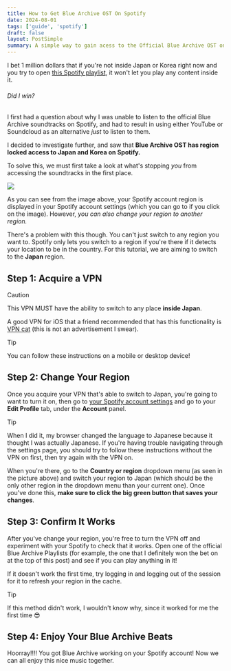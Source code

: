 ```yaml
---
title: How to Get Blue Archive OST On Spotify
date: 2024-08-01
tags: ['guide', 'spotify']
draft: false
layout: PostSimple
summary: A simple way to gain acess to the Official Blue Archive OST on Spotify
---
```


I bet 1 million dollars that if you're not inside Japan or Korea right now and you try to open [this Spotify playlist](https://open.spotify.com/album/0BTiFYoYsuKefaM1HIQqCC), it won't let you play any content inside it.
###### Did I win?

I first had a question about why I was unable to listen to the official Blue Archive soundtracks on Spotify, and had to result in using either YouTube or Soundcloud as an alternative *just* to listen to them.

I decided to investigate further, and saw that **Blue Archive OST has region locked access to Japan and Korea on Spotify.**

To solve this, we must first take a look at what's stopping *you* from accessing the soundtracks in the first place.

[![](https://i.postimg.cc/1XWcBGqF/Screenshot-from-2024-08-01-00-34-44.png)](https://www.spotify.com/us/account/profile/)

As you can see from the image above, your Spotify account region is displayed in your Spotify account settings (which you can go to if you click on the image). However, *you can also change your region to another region.* 

There's a problem with this though. You can't just switch to any region you want to. Spotify only lets you switch to a region if you're there if it detects your location to be in the country. For this tutorial, we are aiming to switch to the **Japan** region.

## Step 1: Acquire a VPN
> [!CAUTION]
> This VPN MUST have the ability to switch to any place **inside Japan**.
> 
> A good VPN for iOS that a friend recommended that has this functionality is [VPN cat](https://apps.apple.com/jp/app/vpnネコ-無制限のトラフィックを備えた高速で簡単なvpn/id1134784923) (this is not an advertisement I swear).

> [!TIP]
> You can follow these instructions on a mobile or desktop device!

## Step 2: Change Your Region

Once you acquire your VPN that's able to switch to Japan, you're going to want to turn it on, then go to [your Spotify account settings](https://www.spotify.com/us/account/profile/) and go to your **Edit Profile** tab, under the **Account** panel.

> [!TIP]
> When I did it, my browser changed the language to Japanese because it thought I was actually Japanese. If you're having trouble navigating through the settings page, you should try to follow these instructions without the VPN on first, then try again with the VPN on.

When you're there, go to the **Country or region** dropdown menu (as seen in the picture above) and switch your region to Japan (which should be the only other region in the dropdown menu than your current one). Once you've done this, **make sure to click the big green button that saves your changes**.

## Step 3: Confirm It Works

After you've change your region, you're free to turn the VPN off and experiment with your Spotify to check that it works. Open one of the official Blue Archive Playlists (for example, the one that I definitely won the bet on at the top of this post) and see if you can play anything in it! 

If it doesn't work the first time, try logging in and logging out of the session for it to refresh your region in the cache.

> [!TIP]
> If this method didn't work, I wouldn't know why, since it worked for me the first time 😎

## Step 4: Enjoy Your Blue Archive Beats
Hoorray!!!! You got Blue Archive working on your Spotify account! Now we can all enjoy this nice music together.